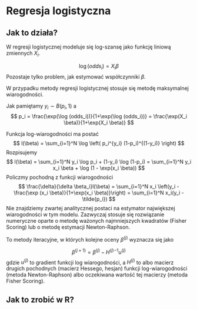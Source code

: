 # Regresja logistyczna

## Jak to działa?

W regresji logistycznej modeluje się log-szansę jako funkcję liniową zmiennych $X_i$.

$$
\log (odds_i) =  X_i \beta
$$
Pozostaje tylko problem, jak estymować współczynniki $\beta$.

W przypadku metody regresji logistycznej stosuje się metodę maksymalnej wiarogodności. 

Jak pamiętamy $y_i \sim B(p_i, 1)$ a
$$
p_i = \frac{\exp(\log (odds_i))}{1+\exp(\log (odds_i))} = \frac{\exp(X_i \beta)}{1+\exp(X_i \beta)}
$$

Funkcja log-wiarogodności ma postać
$$
l(\beta) = \sum_{i=1}^N \log \left( p_i^{y_i} (1-p_i)^{(1-y_i)} \right)
$$
Rozpisujemy
$$
l(\beta) = \sum_{i=1}^N y_i \log p_i + (1-y_i)  \log (1-p_i) = \sum_{i=1}^N y_i x_i \beta  + \log (1 - \exp(x_i \beta)) 
$$
Policzmy pochodną z funkcji wiarogodności
$$
\frac{\delta}{\delta \beta_i}l(\beta) = \sum_{i=1}^N x_i \left(y_i - \frac{\exp (x_i \beta)}{1+\exp(x_i \beta)}\right)  = \sum_{i=1}^N x_i(y_i - \tilde{p_i}) 
$$
Nie znajdziemy zwartej analitycznej postaci na estymator największej wiarogodności w tym modelu.
Zazwyczaj stosuje się rozwiązanie numeryczne oparte o metodę ważonych najmniejszych kwadratów (Fisher Scoring) lub o metodę estymacji Newton-Raphson.

To metody iteracyjne, w których kolejne oceny $\beta^{(j)}$ wyznacza się jako

$$
\beta^{(j+1)} = \beta^{(j)} - {H^{(j)}}^{-1} u^{(j)}
$$
gdzie $u^{(j)}$ to gradient funkcji log wiarogodności, a $H^{(j)}$ to albo macierz drugich pochodnych (macierz Hessego, hesjan) funkcji log-wiarogodności (metoda Newton-Raphson) albo oczekiwana wartość tej macierzy (metoda Fisher Scoring).

## Jak to zrobić w R?



